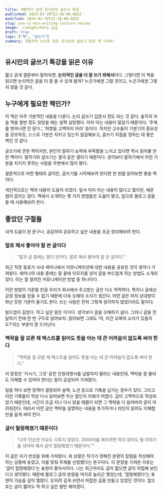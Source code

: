 ```yaml
---
title: 개발자가 읽은 유시민의 글쓰기 특강
published: 2025-03-30T22:38:00.083Z
modified: 2024-03-30T22:38:00.083Z
slug: yoo-si-min-writing-lecture-review
image: ./images/hero.jpg
draft: true
tags: ["책", "글쓰기"]
summary: 개발자의 눈으로 읽은 유시민의 글쓰기 특강 책 (리뷰)
---
```


## 유시민의 글쓰기 특강을 읽은 이유

짧고 굵게 결론부터 말하자면, **논리적인 글을 더 잘 쓰기 위해서**이다. 그렇다면 이 책을 읽으면 논리적인 글을 더 잘 쓸 수 있게 될까? 누군가에겐 그럴 것이고, 누군가에겐 그렇지 않을 것 같다.

## 누구에게 필요한 책인가?

이 책은 아주 기본적인 내용을 다룬다. 논리 글쓰기 입문서 정도 되는 것 같다. 솔직히 처음 책을 절반 정도 읽었을 때는 살짝 실망했다. 이미 아는 내용이 많았기 때문이다. ‘주제를 벗어나면 안 된다.’, ‘취향을 고백하지 마라’ 등이다. 하지만 고수들이 기본기의 중요성을 강조하듯, 스스로 기본은 지키고 있는지 점검해보고, 글쓰기 지침을 정하는 데 좋은 책인 것 같다.

글쓰기에 관한 책이지만, 본인의 말하기 능력에 부족함을 느끼고 있다면 역시 읽어볼 만한 책이다. 말하기와 글쓰기는 결국 같은 결이기 때문이다. 생각보다 말하기에서 이런 기본을 지키지 못하는 사람을 주변에서 많이 봤다.

결론적으로 어떤 형태의 글이든, 글쓰기를 시작해보려 한다면 한 번쯤 읽어보면 좋을 책이다.

개인적으로는 책의 내용이 도움이 되었다. 앞서 이미 아는 내용이 많다고 했지만, 배운 점이 없지는 않다. 책에서 소개하는 몇 가지 방법들은 도움이 됐고, 앞으로 블로그 글을 쓸 때 사용해보려 한다.

## 좋았던 구절들

내게 도움이 된 문구나, 공감하여 공유하고 싶은 내용을 조금 정리해보려 한다.

### 말로 해서 좋아야 잘 쓴 글이다

> "말과 글 중에는 말이 먼저다. 말로 해서 좋아야 잘 쓴 글이다."

최근 직장 동료가 사내 세미나에서 커뮤니케이션에 대한 내용을 공유한 것이 생각나 가져왔다. 세미나의 내용 중에는 말 끝에 이모지를 넣어 글을 부드럽게 하는 방법도 소개되었다. 이는 잘 알려진 커뮤니케이션 방법 중 하나이다.

이런 방법이 거론될 만큼 우리가 회사에서 주고받는 글은 다소 딱딱하다. 특히나 글에선 감정 정보를 얻을 수 없기 때문에 더욱 오해의 소지가 생긴다. 어떤 글은 마치 상대방이 화난 듯한 기분이 들기도 한다. 쓰는 사람은 전혀 그렇게 생각하지 않았더라도 말이다.

빌드업이 길었다. 하고 싶은 말은 이거다. 생각보다 글을 오해하기 쉽다. 그러니 글을 전달하기 전에 한 번 구두로 읽어보자. 읽어보면 그래도 ’아, 이건 오해의 소지가 있을지도?’라는 부분이 잘 드러난다.

### 맥락을 잘 모른 채 텍스트를 읽어도 뜻을 아는 데 큰 어려움이 없도록 써야 한다

> "맥락을 잘 모른 채 텍스트를 읽어도 뜻을 아는 데 큰 어려움이 없도록 써야 한다."

이 문장은 ‘거시기, 그것’ 같은 인칭대명사를 남발하지 말라는 내용인데, 맥락을 잘 몰라도 이해할 수 있어야 한다는 말이 공감되어 가져왔다.

일을 하다 보면 정책이 결정되어 슬랙, 노션 등으로 기록을 남기는 경우가 있다. 그리고 이런 기록들이 막상 다시 읽어보면 무슨 말인지 이해가 어렵다. 글이 고맥락으로 작성되었기 때문인데, 시간이 조금 지나 다시 읽을 때쯤이 되면 그 맥락을 다 잃어버려 글이 어려워진다. 따라서 이런 글은 맥락을 설명하는 내용을 추가하거나 타인이 읽어도 이해할 만큼 쉽게 써야 한다.

### 글이 헐렁해졌기 때문이다

> "너무 단순한 이슈도 다루지 않았다. 2000자를 채우려면 하지 않아도 될 이야기를 섞어야 해서 글이 헐렁해졌기 때문이다.""

이 글은 자기 반성을 위해 가져왔다. 위 상황은 작가가 정해진 분량의 칼럼을 작성해야 하는 상황에 놓였고, 이를 맞춰 주제를 선정했다는 문구이다. 이 문장을 가져온 이유는 ‘글이 헐렁해졌다’는 표현이 좋아서이다. 나는 최근까지도 글이 짧으면 글이 허접해 보인다고 생각했다. 때문에 블로그 글의 분량을 억지로 늘리곤 했었는데, ‘헐렁해졌다’는 표현이 가슴을 깊이 찔렀다. 오히려 길게 쓰면서 허접한 글을 만들고 있었던 것이다. 앞으로는 글이 짧아도 딱 하고 싶은 말만 해야겠다.
